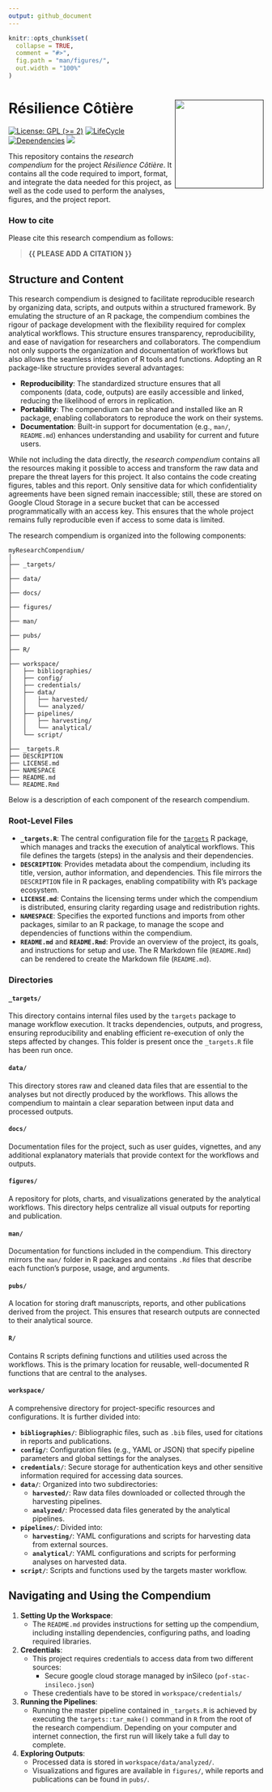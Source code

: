 ```yaml
---
output: github_document
---
```


<!-- README.md is generated from README.Rmd. Please edit that file -->


```r
knitr::opts_chunk$set(
  collapse = TRUE,
  comment = "#>",
  fig.path = "man/figures/",
  out.width = "100%"
)
```



# Résilience Côtière <a href=''><img src='man/figures/logo.png' align="right" height="175" /></a>


<!-- badges: start -->
[![License: GPL (>= 2)](https://img.shields.io/badge/License-GPL%20%28%3E%3D%202%29-blue.svg)](https://choosealicense.com/licenses/gpl-2.0/)
[![LifeCycle](https://img.shields.io/badge/lifecycle-experimental-orange)](https://lifecycle.r-lib.org/articles/stages.html#experimental)
[![Dependencies](https://img.shields.io/badge/dependencies-2/70-green?style=flat)](#)
![](https://img.shields.io/badge/status-preliminary-blue.svg)
<!-- badges: end -->

This repository contains the *research compendium* for the project *Résilience Côtière*. It contains all the code required to import, format, and integrate the data needed for this project, as well as the code used to perform the analyses, figures, and the project report.


### How to cite

Please cite this research compendium as follows: 

> **{{ PLEASE ADD A CITATION }}**

## Structure and Content

This research compendium is designed to facilitate reproducible research by organizing data, scripts, and outputs within a structured framework. By emulating the structure of an R package, the compendium combines the rigour of package development with the flexibility required for complex analytical workflows. This structure ensures transparency, reproducibility, and ease of navigation for researchers and collaborators. The compendium not only supports the organization and documentation of workflows but also allows the seamless integration of R tools and functions. Adopting an R package-like structure provides several advantages:

- **Reproducibility**: The standardized structure ensures that all components (data, code, outputs) are easily accessible and linked, reducing the likelihood of errors in replication.
- **Portability**: The compendium can be shared and installed like an R package, enabling collaborators to reproduce the work on their systems.
- **Documentation**: Built-in support for documentation (e.g., `man/`, `README.md`) enhances understanding and usability for current and future users.

While not including the data directly, the *research compendium* contains all the resources making it possible to access and transform the raw data and prepare the threat layers for this project. It also contains the code creating figures, tables and this report. Only sensitive data for which confidentiality agreements have been signed remain inaccessible; still, these are stored on Google Cloud Storage in a secure bucket that can be accessed programmatically with an access key. This ensures that the whole project remains fully reproducible even if access to some data is limited.

The research compendium is organized into the following components:

```
myResearchCompendium/
│
├── _targets/
│
├── data/
│
├── docs/
│
├── figures/
│
├── man/
│
├── pubs/
│
├── R/
│
├── workspace/
│   ├── bibliographies/
│   ├── config/
│   ├── credentials/
│   ├── data/
│   │   ├── harvested/
│   │   └── analyzed/
│   ├── pipelines/
│   │   ├── harvesting/
│   │   └── analytical/
│   └── script/
│
├── _targets.R
├── DESCRIPTION
├── LICENSE.md
├── NAMESPACE
├── README.md
└── README.Rmd
```


Below is a description of each component of the research compendium.

### Root-Level Files
- **`_targets.R`**: The central configuration file for the [`targets`](https://CRAN.R-project.org/package=targets) R package, which manages and tracks the execution of analytical workflows. This file defines the targets (steps) in the analysis and their dependencies.
- **`DESCRIPTION`**: Provides metadata about the compendium, including its title, version, author information, and dependencies. This file mirrors the `DESCRIPTION` file in R packages, enabling compatibility with R's package ecosystem.
- **`LICENSE.md`**: Contains the licensing terms under which the compendium is distributed, ensuring clarity regarding usage and redistribution rights.
- **`NAMESPACE`**: Specifies the exported functions and imports from other packages, similar to an R package, to manage the scope and dependencies of functions within the compendium.
- **`README.md`** and **`README.Rmd`**: Provide an overview of the project, its goals, and instructions for setup and use. The R Markdown file (`README.Rmd`) can be rendered to create the Markdown file (`README.md`).


### Directories

#### **`_targets/`**
This directory contains internal files used by the `targets` package to manage workflow execution. It tracks dependencies, outputs, and progress, ensuring reproducibility and enabling efficient re-execution of only the steps affected by changes. This folder is present once the `_targets.R` file has been run once.

#### **`data/`**
This directory stores raw and cleaned data files that are essential to the analyses but not directly produced by the workflows. This allows the compendium to maintain a clear separation between input data and processed outputs.

#### **`docs/`**
Documentation files for the project, such as user guides, vignettes, and any additional explanatory materials that provide context for the workflows and outputs.

#### **`figures/`**
A repository for plots, charts, and visualizations generated by the analytical workflows. This directory helps centralize all visual outputs for reporting and publication.

#### **`man/`**
Documentation for functions included in the compendium. This directory mirrors the `man/` folder in R packages and contains `.Rd` files that describe each function's purpose, usage, and arguments.

#### **`pubs/`**
A location for storing draft manuscripts, reports, and other publications derived from the project. This ensures that research outputs are connected to their analytical source.

#### **`R/`**
Contains R scripts defining functions and utilities used across the workflows. This is the primary location for reusable, well-documented R functions that are central to the analyses.

#### **`workspace/`**
A comprehensive directory for project-specific resources and configurations. It is further divided into:

- **`bibliographies/`**: Bibliographic files, such as `.bib` files, used for citations in reports and publications.
- **`config/`**: Configuration files (e.g., YAML or JSON) that specify pipeline parameters and global settings for the analyses.
- **`credentials/`**: Secure storage for authentication keys and other sensitive information required for accessing data sources.
- **`data/`**: Organized into two subdirectories:
  - **`harvested/`**: Raw data files downloaded or collected through the harvesting pipelines.
  - **`analyzed/`**: Processed data files generated by the analytical pipelines.
- **`pipelines/`**: Divided into:
  - **`harvesting/`**: YAML configurations and scripts for harvesting data from external sources.
  - **`analytical/`**: YAML configurations and scripts for performing analyses on harvested data.
- **`script/`**: Scripts and functions used by the targets master workflow.


## Navigating and Using the Compendium

1. **Setting Up the Workspace**:
   - The `README.md` provides instructions for setting up the compendium, including installing dependencies, configuring paths, and loading required libraries.

2. **Credentials**:
   - This project requires credentials to access data from two different sources:
     - Secure google cloud storage managed by inSileco (`pof-stac-insileco.json`)
   - These credentials have to be stored in `workspace/credentials/`

3. **Running the Pipelines**:
   - Running the master pipeline contained in `_targets.R` is achieved by executing the `targets::tar_make()` command in `R` from the root of the research compendium. Depending on your computer and internet connection, the first run will likely take a full day to complete.

4. **Exploring Outputs**:
   - Processed data is stored in `workspace/data/analyzed/`.
   - Visualizations and figures are available in `figures/`, while reports and publications can be found in `pubs/`.

